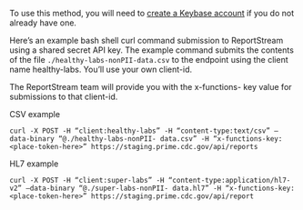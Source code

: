 To use this method, you will need to [create a Keybase account](https://keybase.io/) if you do not already have one.

Here’s an example bash shell curl command submission to ReportStream using a shared secret API key. The example command submits the contents of the file `./healthy-labs-nonPII-data.csv` to the endpoint using the client name healthy-labs. You’ll use your own client-id.

The ReportStream team will provide you with the x-functions- key value for submissions to that client-id.

CSV example

```
curl -X POST -H “client:healthy-labs” -H “content-type:text/csv” –data-binary “@./healthy-labs-nonPII- data.csv” -H “x-functions-key:<place-token-here>” https://staging.prime.cdc.gov/api/reports
```

HL7 example

```
curl -X POST -H “client:super-labs” -H “content-type:application/hl7-v2” –data-binary “@./super-labs-nonPII- data.hl7” -H “x-functions-key:<place-token-here>” https://staging.prime.cdc.gov/api/report
```
